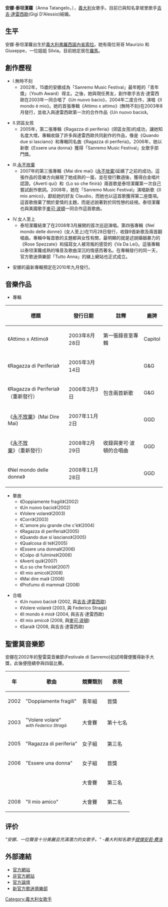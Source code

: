 {{Infobox musical artist
|Img=Anna_Tatangelo_in_concert.jpg<!-- only free-content images are allowed for depicting living people - see [[WP:NONFREE|WP:NONFREE]] --> | <!-- See Wikipedia:WikiProject Musicians --> 
| Name                = 安娜·泰坦潔蘿
| Img_size            = 
| Landscape           = 
| Background          = 歌手
| Birth_name          = 
| Alias               = 
| Born                = {{birth date and age|1987|01|09}}<br> {{flagicon|Italy}} [[弗羅西諾內省|弗羅西諾內省]][[Sora|Sora]]
| Died                = 
| Origin              = 
| Instrument          = 
| Genre               = [[流行音樂|流行音樂]]、[[拉丁流行|拉丁流行]]、[[成人抒情|成人抒情]]、[[輕搖滾|輕搖滾]],
| Occupation          = [[歌手|歌手]]
| Years_active        = 2002–
| Label               = GGD / [[Sony_BMG|Sony/BMG]]
| Associated_acts     = 
| URL                 = [https://web.archive.org/web/20051124054009/http://www.annatatangelo.com/]
| Notable_instruments = 
}}

'''安娜·泰坦潔蘿'''（Anna Tatangelo，{{bd|1987年|1月9日||}}），[[義大利|義大利]]女歌手。目前已與知名拿坡里歌手[[吉吉·達雷西歐|吉吉·達雷西歐]](Gigi D'Alessio)結婚。

==生平==
安娜·泰坦潔蘿出生於[[義大利|義大利]][[弗羅西諾內省|弗羅西諾內省]][[索拉|索拉]]。她有兩位哥哥 Maurizio 和 Giuseppe，一位姐姐 Silvia。目前她定居在[[羅馬|羅馬]]。

==創作歷程==

*I.無時不刻
**2002年，15歲的安娜成為「Sanremo Music Festival」最年輕的「青年獎」（Youth Award）得主。之後，她與現任男友，創作歌手吉吉·達雷西歐在2003年一同合唱了《Un nuovo bacio》，2004年二度合作，演唱《Il mondo è mio》。她的首張專輯《Attimo x attimo》(無時不刻)在2003年8月發行，並收入與達雷西歐第一次的合作作品《Un nuovo bacio》。


*II.郊區女孩
**2005年，第二張專輯《Ragazza di periferia》(郊區女孩)的成功，讓她知名度大增。專輯收錄了許多與達雷西歐共同創作的作品，像是《Quando due si lasciano》和專輯同名曲《Ragazza di periferia》。2006年，她以新歌《Essere una donna》獲得「Sanremo Music Festival」女歌手部門獎。


*III.[[永不放棄_(音樂專輯)|永不放棄]]
**2007年的第三張專輯《Mai dire mai》([[永不放棄_(音樂專輯)|永不放棄]])延續了之前的成功。這張作品的音樂方向展現了她成熟的一面，並在發行數週後，獲得白金唱片認證。《Averti qui》和《Lo so che finirà》兩首歌是泰坦潔蘿第一次自己嘗試創作歌詞。2008年，她在「Sanremo Music Festival」演唱新歌《Il mio amico》，獻給她的好友 Claudio，而她也以這首歌獲得第二座獎項。這首歌捨棄了關於愛情的主題，而是述說著對於同性戀的歧視。泰坦潔蘿也與美國歌手[[麥可·波頓|麥可·波頓]]一同合作這首歌曲。


*IV.女人至上
**泰坦潔蘿結束了在2008年3月展開的首次巡迴演唱。第四張專輯《Nel mondo delle donne》(女人至上)在11月28日發行，收錄9首新歌及兩首翻唱曲。專輯中每首歌的主題都與女性有關，最明顯的就是述說婚姻暴力的《Rose Spezzate》和描寫女人被背叛的感受的《Va Da Lei》。這張專輯以泰坦潔蘿成熟的嗓音及歌曲深沉的情感而著名。在專輯發行的同一天，官方歌迷俱樂部「Tutto Anna」的線上網站也正式成立。

*安娜的最新專輯預定在2010年九月發行。

==音樂作品==
*專輯
{|class="wikitable"
! 標題
! 發行日期
! 註釋
! 廠牌
|-  
| 《Attimo x Attimo》
| 2003年8月28日
| 第一張錄音室專輯
| Capitol
|- 
| 《Ragazza di Periferia》
| 2005年3月14日
| 
| G&G
|- 
| 《Ragazza di Periferia》（重新發行）
| 2006年3月3日
| 包含兩首新歌
| G&G
|- 
| 《[[永不放棄_(音樂專輯)|永不放棄]]》(Mai Dire Mai)
| 2007年11月2日
| 
| GGD
|- 
| 《[[永不放棄_(音樂專輯)|永不放棄]]》（重新發行）
| 2008年2月29日
|收錄與麥可·波頓的合唱曲 
| GGD
|- 
| 《Nel mondo delle donne》
| 2008年11月28日
| 
| GGD
|}

*單曲
**《Doppiamente fragili》(2002)
**《Un nuovo bacio》(2002)
**《Volere volare》(2003)
**《Corri》(2003)
**《L'amore piu grande che c'è》(2004)
**《Ragazza di periferia》(2005)
**《Quando due si lasciano》(2005)
**《Qualcosa di te》(2005)
**《Essere una donna》(2006)
**《Colpo di fulmine》(2006)
**《Averti qui》(2007)
**《Lo so che finirà》(2007)
**《Il mio amico》(2008)
**《Mai dire mai》 (2008)
**《Profumo di mamma》 (2008)

*合唱
**《Un nuovo bacio》 (2002, 與[[吉吉·達雷西歐|吉吉·達雷西歐]])
**《Volere volare》 (2003, 與 Federico Stragà)
**《Il mondo è mio》 (2004, 與吉吉·達雷西歐)
**《Il mio amico》 (2008, 與[[麥可·波頓|麥可·波頓]])
**《Sarai》 (2008, 與吉吉·達雷西歐)

==聖雷莫音樂節==
安娜在2002年的聖雷莫音樂節(Festivale di Sanremo)初試啼聲便獲得新手大獎，此後便陸續參與四屆比賽。

{|class="wikitable"
! 年
! 歌曲
! 競賽類別
! 表現
|-  
| 2002
| "Doppiamente fragili"
| 青年組
| 首獎
|- 
| 2003
| "Volere volare"<Br /><small>''with Federico Stragà''
| 大會賽
| 第十七名
|- 
| 2005
| "Ragazza di periferia"
| 女子組
| 第三名
|- 
| 2006
| "Essere una donna"
| 女子組
| 首獎
|-
|
|
| 大會賽
| 第三名
|- 
| 2008
| "Il mio amico"
| 大會賽
| 第二名
|}

== 评价 ==

''"安娜、一位聲音十分美麗且充滿潛力的女歌手。"'' 
''-義大利知名歌手[[提傑安若·費洛|提傑安若·費洛]]''

==外部連結==
*[https://web.archive.org/web/20051124054009/http://www.annatatangelo.com/ 官方網站]
*[https://web.archive.org/web/20080509055812/http://www.annatatangelofans.com/ 非官方網站]
*[https://web.archive.org/web/20051124054009/http://www.annatatangelo.com/ 官方論壇]
*[https://web.archive.org/web/20081109080543/http://www.tuttoanna.com/ 新官方歌迷俱樂部]

{{Authority control}}
{{DEFAULTSORT:Tatangelo, Anna}}
[[Category:義大利女歌手|Category:義大利女歌手]]